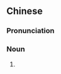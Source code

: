 {{also|水墨画}}
==Chinese==
{{zh-forms|s=水墨画|type=21}}
{{wikipedia|lang=zh}}

===Pronunciation===
{{zh-pron
|m=shuǐmòhuà,er=y
|c=seoi2 mak6 waa6-2
|cat=n
}}

===Noun===
{{zh-noun}}

# {{lb|zh|painting}} {{w|ink wash painting}}